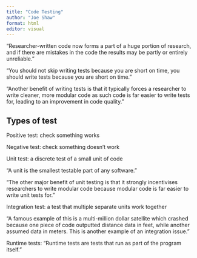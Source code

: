 ```yaml
---
title: "Code Testing"
author: "Joe Shaw"
format: html
editor: visual
---
```


"Researcher-written code now forms a part of a huge portion of research, 
and if there are mistakes in the code the results may be partly or 
entirely unreliable."

"You should not skip writing tests because you are short on time, you 
should write tests because you are short on time."

"Another benefit of writing tests is that it typically forces a researcher 
to write cleaner, more modular code as such code is far easier to write tests 
for, leading to an improvement in code quality."

## Types of test

Positive test: check something works

Negative test: check something doesn't work

Unit test: a discrete test of a small unit of code

"A unit is the smallest testable part of any software."

"The other major benefit of unit testing is that it strongly 
incentivises researchers to write modular code because modular 
code is far easier to write unit tests for."

Integration test: a test that multiple separate units work together

"A famous example of this is a multi-million dollar satellite which 
crashed because one piece of code outputted distance data in feet, 
while another assumed data in meters. This is another example of an 
integration issue."

Runtime tests: "Runtime tests are tests that run as part 
of the program itself."
